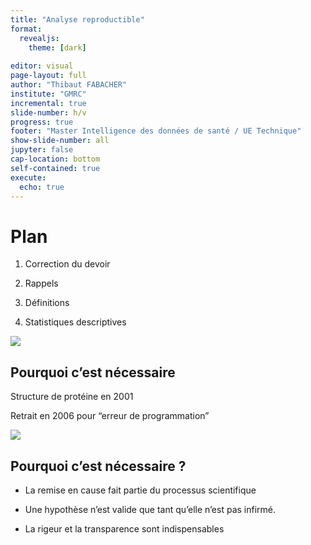 ```yaml
---
title: "Analyse reproductible"
format:
  revealjs: 
    theme: [dark]
    
editor: visual
page-layout: full
author: "Thibaut FABACHER"
institute: "GMRC"
incremental: true
slide-number: h/v
progress: true
footer: "Master Intelligence des données de santé / UE Technique"
show-slide-number: all
jupyter: false
cap-location: bottom
self-contained: true
execute:
  echo: true
---
```


# Plan

1.  Correction du devoir

2.  Rappels

3.  Définitions

4.  Statistiques descriptives

![](images/paste-B5CCFFF0.png)

## Pourquoi c'est nécessaire

Structure de protéine en 2001

Retrait en 2006 pour "erreur de programmation"

![](https://information.tv5monde.com/sites/info.tv5monde.com/files/assets/images/lancet-hydroxy.png)

## Pourquoi c'est nécessaire ?

-   La remise en cause fait partie du processus scientifique

-   Une hypothèse n'est valide que tant qu'elle n'est pas infirmé.

-   La rigeur et la transparence sont indispensables
